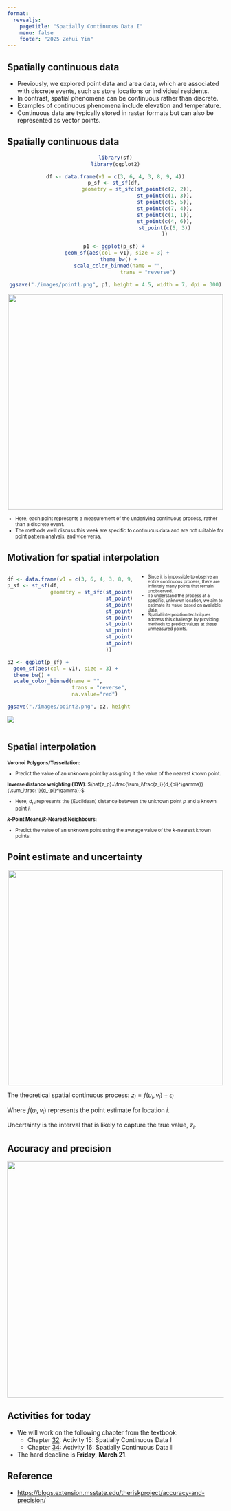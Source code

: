 ```yaml
---
format: 
  revealjs:
    pagetitle: "Spatially Continuous Data I"
    menu: false
    footer: "2025 Zehui Yin"
---
```


## Spatially continuous data

- Previously, we explored point data and area data, which are associated with discrete events, such as store locations or individual residents.
- In contrast, spatial phenomena can be continuous rather than discrete.
- Examples of continuous phenomena include elevation and temperature.
- Continuous data are typically stored in raster formats but can also be represented as vector points.

## Spatially continuous data

:::{style="text-align:center;"}
```r
library(sf)
library(ggplot2)

df <- data.frame(v1 = c(3, 6, 4, 3, 8, 9, 4))
p_sf <- st_sf(df, 
              geometry = st_sfc(st_point(c(2, 2)),
                                st_point(c(1, 3)),
                                st_point(c(5, 5)),
                                st_point(c(7, 4)),
                                st_point(c(1, 1)),
                                st_point(c(4, 6)),
                                st_point(c(5, 3))
                                ))

p1 <- ggplot(p_sf) + 
  geom_sf(aes(col = v1), size = 3) + 
  theme_bw() +
  scale_color_binned(name = "",
                     trans = "reverse")

ggsave("./images/point1.png", p1, height = 4.5, width = 7, dpi = 300)
```
![](./images/point1.png){width=500px}
:::

:::{style="font-size: 0.8em;"}
- Here, each point represents a measurement of the underlying continuous process, rather than a discrete event.
- The methods we’ll discuss this week are specific to continuous data and are not suitable for point pattern analysis, and vice versa.
:::

## Motivation for spatial interpolation

:::: {.columns}

::: {.column width="60%"}

```r
df <- data.frame(v1 = c(3, 6, 4, 3, 8, 9, 4, NA, NA))
p_sf <- st_sf(df, 
              geometry = st_sfc(st_point(c(2, 2)),
                                st_point(c(1, 3)),
                                st_point(c(5, 5)),
                                st_point(c(7, 4)),
                                st_point(c(1, 1)),
                                st_point(c(4, 6)),
                                st_point(c(5, 3)),
                                st_point(c(6, 3)),
                                st_point(c(3, 4))
                                ))

p2 <- ggplot(p_sf) + 
  geom_sf(aes(col = v1), size = 3) + 
  theme_bw() +
  scale_color_binned(name = "",
                     trans = "reverse",
                     na.value="red")

ggsave("./images/point2.png", p2, height = 4.5, width = 7, dpi = 300)
```
![](./images/point2.png)
:::

::: {.column width="40%"}
:::{style="font-size: 0.7em;"}
- Since it is impossible to observe an entire continuous process, there are infinitely many points that remain unobserved.
- To understand the process at a specific, unknown location, we aim to estimate its value based on available data.
- Spatial interpolation techniques address this challenge by providing methods to predict values at these unmeasured points.
:::
:::

::::

## Spatial interpolation

:::{style="font-size: 0.8em;"}

**Voronoi Polygons/Tessellation**:

- Predict the value of an unknown point by assigning it the value of the nearest known point.

**Inverse distance weighting (IDW)**: $\hat{z_p}=\frac{\sum_i\frac{z_i}{d_{pi}^\gamma}}{\sum_i\frac{1}{d_{pi}^\gamma}}$

- Here, $d_{pi}$ represents the (Euclidean) distance between the unknown point $p$ and a known point $i$.

**$k$-Point Means/$k$-Nearest Neighbours**:

- Predict the value of an unknown point using the average value of the $k$-nearest known points.

:::

## Point estimate and uncertainty

:::{style="text-align:center;"}
![](./images/estimate.png){width=500px}
:::

The theoretical spatial continuous process: $z_i = f(u_i, v_i) + \epsilon_i$

Where $\hat{f}(u_i, v_i)$ represents the point estimate for location $i$.

Uncertainty is the interval that is likely to capture the true value, $z_i$.

## Accuracy and precision

:::{style="text-align:center;"}
![](./images/Precision-and-Accuracy-Thompson.jpg){width=550px}
:::

## Activities for today

- We will work on the following chapter from the textbook:
  - Chapter [32](https://paezha.github.io/spatial-analysis-r/activity-15-spatially-continuous-data-i.html): Activity 15: Spatially Continuous Data I
  - Chapter [34](https://paezha.github.io/spatial-analysis-r/activity-16-spatially-continuous-data-ii.html): Activity 16: Spatially Continuous Data II
- The hard deadline is **Friday**, **March 21**.

## Reference

- <https://blogs.extension.msstate.edu/theriskproject/accuracy-and-precision/>
